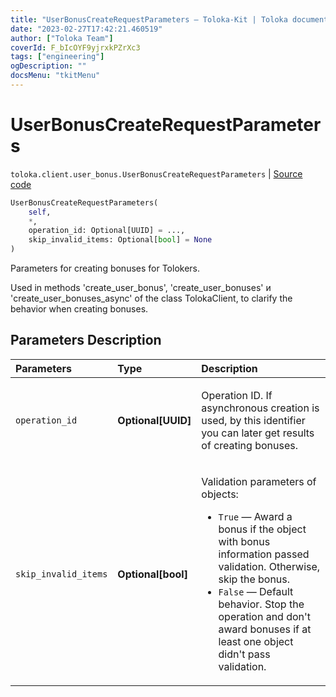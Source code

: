 ```yaml
---
title: "UserBonusCreateRequestParameters — Toloka-Kit | Toloka documentation"
date: "2023-02-27T17:42:21.460519"
author: ["Toloka Team"]
coverId: F_bIcOYF9yjrxkPZrXc3
tags: ["engineering"]
ogDescription: ""
docsMenu: "tkitMenu"
---
```


# UserBonusCreateRequestParameters
`toloka.client.user_bonus.UserBonusCreateRequestParameters` | [Source code](https://github.com/Toloka/toloka-kit/blob/v1.1.4/src/client/user_bonus.py#L89)

```python
UserBonusCreateRequestParameters(
    self,
    *,
    operation_id: Optional[UUID] = ...,
    skip_invalid_items: Optional[bool] = None
)
```

Parameters for creating bonuses for Tolokers.

Used in methods 'create_user_bonus', 'create_user_bonuses' и 'create_user_bonuses_async' of the class TolokaClient,
to clarify the behavior when creating bonuses.

## Parameters Description

| Parameters | Type | Description |
| :----------| :----| :-----------|
`operation_id`|**Optional\[UUID\]**|<p>Operation ID. If asynchronous creation is used, by this identifier you can later get results of creating bonuses.</p>
`skip_invalid_items`|**Optional\[bool\]**|<p>Validation parameters of objects:</p> <ul> <li>`True` — Award a bonus if the object with bonus information passed validation. Otherwise, skip the bonus.</li> <li>`False` — Default behavior. Stop the operation and don&#x27;t award bonuses if at least one object didn&#x27;t pass validation.</li> </ul>